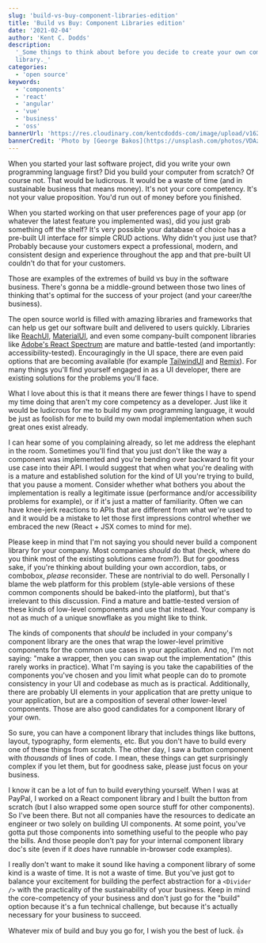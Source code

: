 ```yaml
---
slug: 'build-vs-buy-component-libraries-edition'
title: 'Build vs Buy: Component Libraries edition'
date: '2021-02-04'
author: 'Kent C. Dodds'
description:
  '_Some things to think about before you decide to create your own component
  library._'
categories:
  - 'open source'
keywords:
  - 'components'
  - 'react'
  - 'angular'
  - 'vue'
  - 'business'
  - 'oss'
bannerUrl: 'https://res.cloudinary.com/kentcdodds-com/image/upload/v1625032553/kentcdodds.com/content/blog/build-vs-buy-component-libraries-edition/banner.jpg'
bannerCredit: 'Photo by [George Bakos](https://unsplash.com/photos/VDAzcZyjun8)'
---
```


When you started your last software project, did you write your own programming
language first? Did you build your computer from scratch? Of course not. That
would be ludicrous. It would be a waste of time (and in sustainable business
that means money). It's not your core competency. It's not your value
proposition. You'd run out of money before you finished.

When you started working on that user preferences page of your app (or whatever
the latest feature you implemented was), did you just grab something off the
shelf? It's very possible your database of choice has a pre-built UI interface
for simple CRUD actions. Why didn't you just use that? Probably because your
customers expect a professional, modern, and consistent design and experience
throughout the app and that pre-built UI couldn't do that for your customers.

Those are examples of the extremes of build vs buy in the software business.
There's gonna be a middle-ground between those two lines of thinking that's
optimal for the success of your project (and your career/the business).

The open source world is filled with amazing libraries and frameworks that can
help us get our software built and delivered to users quickly. Libraries like
[ReachUI](https://reach.tech/), [MaterialUI](https://material-ui.com/), and even
some company-built component libraries like
[Adobe's React Spectrum](https://react-spectrum.adobe.com/) are mature and
battle-tested (and importantly: accessibility-tested). Encouragingly in the UI
space, there are even paid options that are becoming available (for example
[TailwindUI](https://tailwindui.com/) and [Remix](https://remix.run/)). For many
things you'll find yourself engaged in as a UI developer, there are existing
solutions for the problems you'll face.

What I love about this is that it means there are fewer things I have to spend
my time doing that aren't my core competency as a developer. Just like it would
be ludicrous for me to build my own programming language, it would be just as
foolish for me to build my own modal implementation when such great ones exist
already.

I can hear some of you complaining already, so let me address the elephant in
the room. Sometimes you'll find that you just don't like the way a component was
implemented and you're bending over backward to fit your use case into their
API. I would suggest that when what you're dealing with is a mature and
established solution for the kind of UI you're trying to build, that you pause a
moment. Consider whether what bothers you about the implementation is really a
legitimate issue (performance and/or accessibility problems for example), or if
it's just a matter of familiarity. Often we can have knee-jerk reactions to APIs
that are different from what we're used to and it would be a mistake to let
those first impressions control whether we embraced the new (React + JSX comes
to mind for me).

Please keep in mind that I'm not saying you should never build a component
library for your company. Most companies _should_ do that (heck, where do you
think most of the existing solutions came from?). But for goodness sake, if
you're thinking about building your own accordion, tabs, or combobox, _please_
reconsider. These are nontrivial to do well. Personally I blame the web platform
for this problem (style-able versions of these common components should be
baked-into the platform), but that's irrelevant to this discussion. Find a
mature and battle-tested version of these kinds of low-level components and use
that instead. Your company is not as much of a unique snowflake as you might
like to think.

The kinds of components that _should_ be included in your company's component
library are the ones that wrap the lower-level primitive components for the
common use cases in your application. And no, I'm not saying: "make a wrapper,
then you can swap out the implementation" (this rarely works in practice). What
I'm saying is you take the capabilities of the components you've chosen and you
limit what people can do to promote consistency in your UI and codebase as much
as is practical. Additionally, there are probably UI elements in your
application that are pretty unique to your application, but are a composition of
several other lower-level components. Those are also good candidates for a
component library of your own.

So sure, you can have a component library that includes things like buttons,
layout, typography, form elements, etc. But you don't have to build every one of
these things from scratch. The other day, I saw a button component with
_thousands_ of lines of code. I mean, these things can get surprisingly complex
if you let them, but for goodness sake, please just focus on your business.

I know it can be a lot of fun to build everything yourself. When I was at
PayPal, I worked on a React component library and I built the button from
scratch (but I also wrapped some open source stuff for other components). So
I've been there. But not all companies have the resources to dedicate an
engineer or two solely on building UI components. At some point, you've gotta
put those components into something useful to the people who pay the bills. And
those people don't pay for your internal component library doc's site (even if
it _does_ have runnable in-browser code examples).

I really don't want to make it sound like having a component library of some
kind is a waste of time. It is not a waste of time. But you've just got to
balance your excitement for building the perfect abstraction for a `<Divider />`
with the practicality of the sustainability of your business. Keep in mind the
core-competency of your business and don't just go for the "build" option
because it's a fun technical challenge, but because it's actually necessary for
your business to succeed.

Whatever mix of build and buy you go for, I wish you the best of luck. 👍
